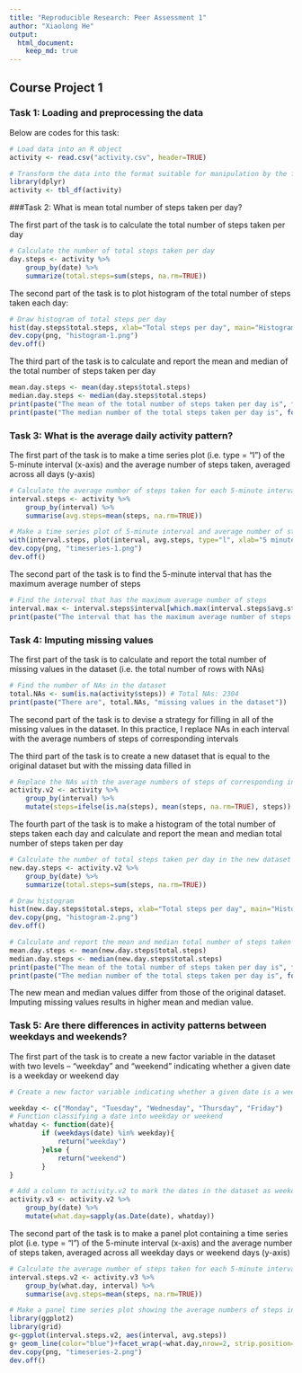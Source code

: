 ```yaml
---
title: "Reproducible Research: Peer Assessment 1"
author: "Xiaolong He"
output: 
  html_document:
    keep_md: true
---
```


## Course Project 1

### Task 1: Loading and preprocessing the data 
Below are codes for this task:
```r
# Load data into an R object
activity <- read.csv("activity.csv", header=TRUE)

# Transform the data into the format suitable for manipulation by the functions of dplyr package
library(dplyr)
activity <- tbl_df(activity)
```

###Task 2: What is mean total number of steps taken per day?

The first part of the task is to calculate the total number of steps taken per day
```r
# Calculate the number of total steps taken per day
day.steps <- activity %>%
    group_by(date) %>%
    summarize(total.steps=sum(steps, na.rm=TRUE))
```

The second part of the task is  to plot histogram of the total number of steps taken each day:
```r
# Draw histogram of total steps per day
hist(day.steps$total.steps, xlab="Total steps per day", main="Histogram of total steps per day")
dev.copy(png, "histogram-1.png")
dev.off()
```

The third part of the task is to calculate and report the mean and median of the total number of steps taken per day
```r
mean.day.steps <- mean(day.steps$total.steps)
median.day.steps <- median(day.steps$total.steps)
print(paste("The mean of the total number of steps taken per day is", format(mean.day.steps)))
print(paste("The median number of the total steps taken per day is", format(median.day.steps)))
```

### Task 3: What is the average daily activity pattern?

The first part of the task is to make a time series plot (i.e. type = "l") of the 5-minute interval (x-axis) and the average number of steps taken, averaged across all days (y-axis)
```r
# Calculate the average number of steps taken for each 5-minute interval across all days
interval.steps <- activity %>%
    group_by(interval) %>%
    summarise(avg.steps=mean(steps, na.rm=TRUE))

# Make a time series plot of 5-minute interval and average number of steps
with(interval.steps, plot(interval, avg.steps, type="l", xlab="5 minutes intervals", ylab="Average steps"))
dev.copy(png, "timeseries-1.png")
dev.off()
```

The second part of the task is to find the 5-minute interval that has the maximum average number of steps
```r
# Find the interval that has the maximum average number of steps
interval.max <- interval.steps$interval[which.max(interval.steps$avg.steps)]
print(paste("The interval that has the maximum average number of steps is", interval.max, ", which is between 8:30 and 8:35"))
```

### Task 4: Imputing missing values

The first part of the task is to calculate and report the total number of missing values in the dataset (i.e. the total number of rows with NAs)
```r
# Find the number of NAs in the dataset
total.NAs <- sum(is.na(activity$steps)) # Total NAs: 2304
print(paste("There are", total.NAs, "missing values in the dataset"))
```

The second part of the task is to devise a strategy for filling in all of the missing values in the dataset. 
In this practice, I replace NAs in each interval with the average numbers of steps of corresponding intervals

The third part of the task is to create a new dataset that is equal to the original dataset but with the missing data filled in
```r
# Replace the NAs with the average numbers of steps of corresponding intervals, the resulting new dataset is activity.v2
activity.v2 <- activity %>%
    group_by(interval) %>%
    mutate(steps=ifelse(is.na(steps), mean(steps, na.rm=TRUE), steps))
```

The fourth part of the task is to make a histogram of the total number of steps taken each day and calculate and report the mean and median total number of steps taken per day
```r
# Calculate the number of total steps taken per day in the new dataset
new.day.steps <- activity.v2 %>%
    group_by(date) %>%
    summarize(total.steps=sum(steps, na.rm=TRUE))

# Draw histogram
hist(new.day.steps$total.steps, xlab="Total steps per day", main="Histogram of total steps per day")
dev.copy(png, "histogram-2.png")
dev.off()

# Calculate and report the mean and median total number of steps taken per day
mean.day.steps <- mean(new.day.steps$total.steps)
median.day.steps <- median(new.day.steps$total.steps)
print(paste("The mean of the total number of steps taken per day is", format(mean.day.steps)))
print(paste("The median number of the total steps taken per day is", format(median.day.steps)))
```

The new mean and median values differ from those of the original dataset. Imputing missing values results in higher mean and median value.

### Task 5: Are there differences in activity patterns between weekdays and weekends?

The first part of the  task is to create a new factor variable in the dataset with two levels – “weekday” and “weekend” indicating whether a given date is a weekday or weekend day
```r
# Create a new factor variable indicating whether a given date is a weekday or a weekend 

weekday <- c("Monday", "Tuesday", "Wednesday", "Thursday", "Friday")
# Function classifying a date into weekday or weekend
whatday <- function(date){
        if (weekdays(date) %in% weekday){
            return("weekday")
        }else {
            return("weekend")
        }
}

# Add a column to activity.v2 to mark the dates in the dataset as weekday or weekend.
activity.v3 <- activity.v2 %>%
    group_by(date) %>%
    mutate(what.day=sapply(as.Date(date), whatday))
```

The second part of the task is to make a panel plot containing a time series plot (i.e. type = "l") of the 5-minute interval (x-axis) and the average number of steps taken, averaged across all weekday days or weekend days (y-axis)
```r
# Calculate the average number of steps taken for each 5-minute interval across all weekdays and or weekend days
interval.steps.v2 <- activity.v3 %>%
    group_by(what.day, interval) %>%
    summarise(avg.steps=mean(steps, na.rm=TRUE))

# Make a panel time series plot showing the average numbers of steps in every 5-minute intervals across all weekdays or across all weekend days
library(ggplot2)
library(grid)
g<-ggplot(interval.steps.v2, aes(interval, avg.steps))
g+ geom_line(color="blue")+facet_wrap(~what.day,nrow=2, strip.position="top")+labs(x="Interval", y="Number of average steps")+theme(strip.background = element_rect(colour = "black", fill="#F1DABC"), strip.text.x = element_text(size = 12), panel.spacing = unit(0, "lines"))
dev.copy(png, "timeseries-2.png")
dev.off()
```
